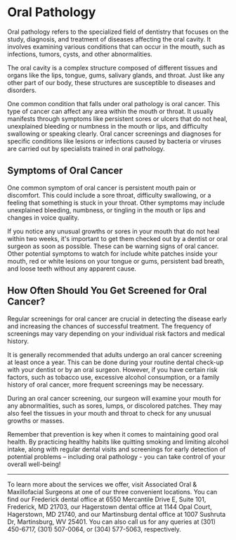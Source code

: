 # Oral Pathology

Oral pathology refers to the specialized field of dentistry that focuses on the study, diagnosis, and treatment of diseases affecting the oral cavity. It involves examining various conditions that can occur in the mouth, such as infections, tumors, cysts, and other abnormalities.

The oral cavity is a complex structure composed of different tissues and organs like the lips, tongue, gums, salivary glands, and throat. Just like any other part of our body, these structures are susceptible to diseases and disorders.

One common condition that falls under oral pathology is oral cancer. This type of cancer can affect any area within the mouth or throat. It usually manifests through symptoms like persistent sores or ulcers that do not heal, unexplained bleeding or numbness in the mouth or lips, and difficulty swallowing or speaking clearly. Oral cancer screenings and diagnoses for specific conditions like lesions or infections caused by bacteria or viruses are carried out by specialists trained in oral pathology.

## Symptoms of Oral Cancer

One common symptom of oral cancer is persistent mouth pain or discomfort. This could include a sore throat, difficulty swallowing, or a feeling that something is stuck in your throat. Other symptoms may include unexplained bleeding, numbness, or tingling in the mouth or lips and changes in voice quality.

If you notice any unusual growths or sores in your mouth that do not heal within two weeks, it's important to get them checked out by a dentist or oral surgeon as soon as possible. These can be warning signs of oral cancer. Other potential symptoms to watch for include white patches inside your mouth, red or white lesions on your tongue or gums, persistent bad breath, and loose teeth without any apparent cause.

## How Often Should You Get Screened for Oral Cancer?

Regular screenings for oral cancer are crucial in detecting the disease early and increasing the chances of successful treatment. The frequency of screenings may vary depending on your individual risk factors and medical history.

It is generally recommended that adults undergo an oral cancer screening at least once a year. This can be done during your routine dental check-up with your dentist or by an oral surgeon. However, if you have certain risk factors, such as tobacco use, excessive alcohol consumption, or a family history of oral cancer, more frequent screenings may be necessary.

During an oral cancer screening, our surgeon will examine your mouth for any abnormalities, such as sores, lumps, or discolored patches. They may also feel the tissues in your mouth and throat to check for any unusual growths or masses.

Remember that prevention is key when it comes to maintaining good oral health. By practicing healthy habits like quitting smoking and limiting alcohol intake, along with regular dental visits and screenings for early detection of potential problems – including oral pathology - you can take control of your overall well-being!

---

To learn more about the services we offer, visit Associated Oral & Maxillofacial Surgeons at one of our three convenient locations. You can find our Frederick dental office at 6550 Mercantile Drive E, Suite 101, Frederick, MD 21703, our Hagerstown dental office at 1144 Opal Court, Hagerstown, MD 21740, and our Martinsburg dental office at 1007 Sushruta Dr, Martinsburg, WV 25401. You can also call us for any queries at (301) 450-6717, (301) 507-0064, or (304) 577-5063, respectively.
